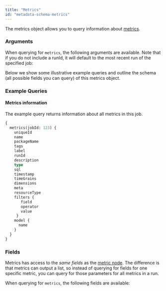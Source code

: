 ```yaml
---
title: "Metrics"
id: "metadata-schema-metrics"
---
```



The metrics object allows you to query information about [metrics](https://docs.getdbt.com/docs/building-a-dbt-project/metrics).

### Arguments

When querying for `metrics`, the following arguments are available. Note that if you do not include a runId, it will default to the most recent run of the specified job:

<ArgsTable queryName="metrics" />

Below we show some illustrative example queries and outline the schema (all possible fields you can query) of this metrics object.

### Example Queries
#### Metrics information

The example query returns information about all metrics in this job.

```graphql
{
  metrics(jobId: 123) {
    uniqueId
    name
    packageName
    tags
    label
    runId
    description
    type
    sql
    timestamp
    timeGrains
    dimensions
    meta
    resourceType
    filters {
       field
       operator
       value
     }
    model {
      name
    }
  }
}

```

### Fields
Metrics has access to the *same fields* as the [metric node](/docs/dbt-cloud/dbt-cloud-api/metadata/schema/metadata-schema-metric).  The difference is that metrics can output a list, so instead of querying for fields for one specific metric, you can query for those parameters for all metrics in a run.

When querying for `metrics`, the following fields are available:

<SchemaTable nodeName="MetricNode" />
